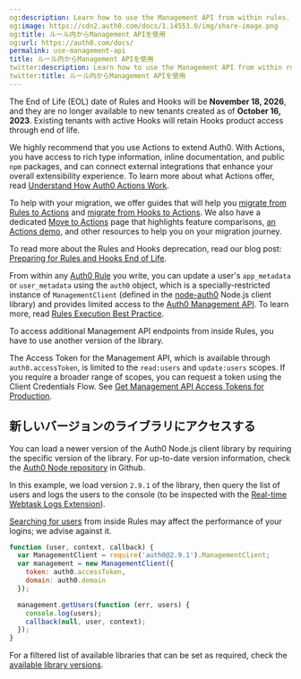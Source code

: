 ```yaml
---
og:description: Learn how to use the Management API from within rules.
og:image: https://cdn2.auth0.com/docs/1.14553.0/img/share-image.png
og:title: ルール内からManagement APIを使用
og:url: https://auth0.com/docs/
permalink: use-management-api
title: ルール内からManagement APIを使用
twitter:description: Learn how to use the Management API from within rules.
twitter:title: ルール内からManagement APIを使用
---
```


<Warning>

The End of Life (EOL) date of Rules and Hooks will be **November 18, 2026**, and they are no longer available to new tenants created as of **October 16, 2023**. Existing tenants with active Hooks will retain Hooks product access through end of life.

We highly recommend that you use Actions to extend Auth0. With Actions, you have access to rich type information, inline documentation, and public `npm` packages, and can connect external integrations that enhance your overall extensibility experience. To learn more about what Actions offer, read [Understand How Auth0 Actions Work](/docs/customize/actions/actions-overview).

To help with your migration, we offer guides that will help you [migrate from Rules to Actions](/docs/customize/actions/migrate/migrate-from-rules-to-actions) and [migrate from Hooks to Actions](/docs/customize/actions/migrate/migrate-from-hooks-to-actions). We also have a dedicated [Move to Actions](https://auth0.com/extensibility/movetoactions) page that highlights feature comparisons, [an Actions demo](https://www.youtube.com/watch?v=UesFSY1klrI), and other resources to help you on your migration journey.

To read more about the Rules and Hooks deprecation, read our blog post: [Preparing for Rules and Hooks End of Life](https://auth0.com/blog/preparing-for-rules-and-hooks-end-of-life/).

</Warning>

From within any [Auth0 Rule](/docs/customize/rules) you write, you can update a user's `app_metadata` or `user_metadata` using the `auth0` object, which is a specially-restricted instance of `ManagementClient` (defined in the [node-auth0](https://github.com/auth0/node-auth0) Node.js client library) and provides limited access to the [Auth0 Management API](https://auth0.com/docs/api/management/v2). To learn more, read [Rules Execution Best Practice](/docs/rules-best-practices/rules-execution-best-practices).

To access additional <Tooltip tip="Management API: A product to allow customers to perform administrative tasks." cta="View Glossary" href="/docs/glossary?term=Management+API">Management API</Tooltip> endpoints from inside Rules, you have to use another version of the library.

<Callout icon="file-lines" color="#0EA5E9" iconType="regular">

The Access Token for the Management API, which is available through `auth0.accessToken`, is limited to the `read:users` and `update:users` scopes. If you require a broader range of scopes, you can request a token using the Client Credentials Flow. See [Get Management API Access Tokens for Production](/docs/secure/tokens/access-tokens/management-api-access-tokens/get-management-api-access-tokens-for-production).

</Callout>

## 新しいバージョンのライブラリにアクセスする

You can load a newer version of the Auth0 Node.js client library by requiring the specific version of the library. For up-to-date version information, check the [Auth0 Node repository](https://github.com/auth0/node-auth0) in Github.

In this example, we load version `2.9.1` of the library, then query the list of users and logs the users to the console (to be inspected with the [Real-time Webtask Logs Extension](/docs/customize/extensions/real-time-webtask-logs)).

<Warning>

[Searching for users](/docs/manage-users/user-search/user-search-best-practices) from inside Rules may affect the performance of your logins; we advise against it.

</Warning>

```javascript lines
function (user, context, callback) {
  var ManagementClient = require('auth0@2.9.1').ManagementClient;
  var management = new ManagementClient({
    token: auth0.accessToken,
    domain: auth0.domain
  });

  management.getUsers(function (err, users) {
    console.log(users);
    callback(null, user, context);
  });
}
```






<Callout icon="file-lines" color="#0EA5E9" iconType="regular">

For a filtered list of available libraries that can be set as required, check the [available library versions](https://auth0-extensions.github.io/canirequire/#auth0).

</Callout>